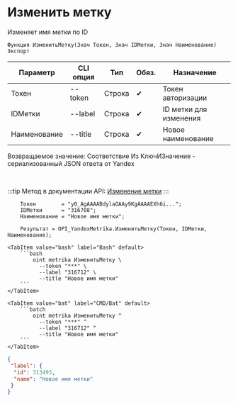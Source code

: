 ﻿---
sidebar_position: 2
---


# Изменить метку
 Изменяет имя метки по ID



`Функция ИзменитьМетку(Знач Токен, Знач IDМетки, Знач Наименование) Экспорт`

  | Параметр | CLI опция | Тип | Обяз. | Назначение |
  |-|-|-|-|-|
  | Токен | --token | Строка | &#x2714; | Токен авторизации |
  | IDМетки | --label | Строка | &#x2714; | ID метки для изменения |
  | Наименование | --title | Строка | &#x2714; | Новое наименование |

  
  Возвращаемое значение:   Соответствие Из КлючИЗначение - сериализованный JSON ответа от Yandex

<br/>

:::tip
Метод в документации API: [Изменение метки](https://yandex.ru/dev/metrika/ru/management/openapi/label/updateLabel)
:::
<br/>



```bsl title="Пример использования для 1С:Предприятие/OneScript"
    Токен        = "y0_AgAAAABdylaOAAy9KgAAAAEXh6i...";
    IDМетки      = "316708";
    Наименование = "Новое имя метки";

    Результат = OPI_YandexMetrika.ИзменитьМетку(Токен, IDМетки, Наименование);
```
    

 <Tabs>
  
    <TabItem value="bash" label="Bash" default>
        ```bash
            oint metrika ИзменитьМетку \
              --token "***" \
              --label "316712" \
              --title "Новое имя метки"
        ```
    </TabItem>
  
    <TabItem value="bat" label="CMD/Bat" default>
        ```batch
            oint metrika ИзменитьМетку ^
              --token "***" ^
              --label "316712" ^
              --title "Новое имя метки"
        ```
    </TabItem>
</Tabs>


```json title="Результат"
{
 "label": {
  "id": 313493,
  "name": "Новое имя метки"
 }
}
```
